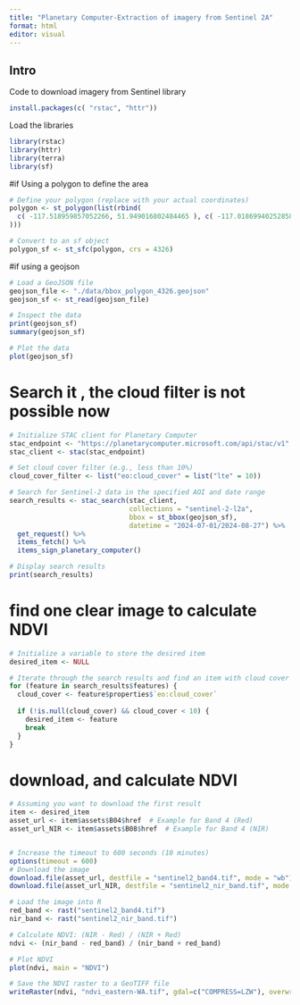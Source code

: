 ```yaml
---
title: "Planetary Computer-Extraction of imagery from Sentinel 2A"
format: html
editor: visual
---
```


## Intro

Code to download imagery from Sentinel library

```r
install.packages(c( "rstac", "httr"))
```

Load the libraries

```r
library(rstac)
library(httr)
library(terra)
library(sf)
```
#if Using a polygon to define the area
```r


# Define your polygon (replace with your actual coordinates)
polygon <- st_polygon(list(rbind(
  c( -117.518959857052266, 51.949016802484465 ), c( -117.018699402528583, 51.936344382875433), c(-117.040648147817848, 51.627117197433037 ), c( -117.537761036587341, 51.639716923074346 ), c( -117.518959857052266, 51.949016802484465 )
)))

# Convert to an sf object
polygon_sf <- st_sfc(polygon, crs = 4326)
```


#if using a geojson
```r


# Load a GeoJSON file
geojson_file <- "./data/bbox_polygon_4326.geojson"
geojson_sf <- st_read(geojson_file)

# Inspect the data
print(geojson_sf)
summary(geojson_sf)

# Plot the data
plot(geojson_sf)
```
# Search it , the cloud filter is not possible now

```r
# Initialize STAC client for Planetary Computer
stac_endpoint <- "https://planetarycomputer.microsoft.com/api/stac/v1"
stac_client <- stac(stac_endpoint)

# Set cloud cover filter (e.g., less than 10%)
cloud_cover_filter <- list("eo:cloud_cover" = list("lte" = 10))

# Search for Sentinel-2 data in the specified AOI and date range
search_results <- stac_search(stac_client,
                              collections = "sentinel-2-l2a",
                              bbox = st_bbox(geojson_sf),
                              datetime = "2024-07-01/2024-08-27") %>%
  get_request() %>%
  items_fetch() %>%
  items_sign_planetary_computer()

# Display search results
print(search_results)
```
# find one clear image to calculate NDVI

```r
# Initialize a variable to store the desired item
desired_item <- NULL

# Iterate through the search results and find an item with cloud cover < 10%
for (feature in search_results$features) {
  cloud_cover <- feature$properties$`eo:cloud_cover`
  
  if (!is.null(cloud_cover) && cloud_cover < 10) {
    desired_item <- feature
    break
  }
}
```

# download, and calculate NDVI
```r
# Assuming you want to download the first result
item <- desired_item
asset_url <- item$assets$B04$href  # Example for Band 4 (Red)
asset_url_NIR <- item$assets$B08$href  # Example for Band 4 (NIR)


# Increase the timeout to 600 seconds (10 minutes)
options(timeout = 600)
# Download the image
download.file(asset_url, destfile = "sentinel2_band4.tif", mode = "wb")
download.file(asset_url_NIR, destfile = "sentinel2_nir_band.tif", mode = "wb")

# Load the image into R
red_band <- rast("sentinel2_band4.tif")
nir_band <- rast("sentinel2_nir_band.tif")

# Calculate NDVI: (NIR - Red) / (NIR + Red)
ndvi <- (nir_band - red_band) / (nir_band + red_band)

# Plot NDVI
plot(ndvi, main = "NDVI")

# Save the NDVI raster to a GeoTIFF file
writeRaster(ndvi, "ndvi_eastern-WA.tif", gdal=c("COMPRESS=LZW"), overwrite = TRUE)


```

